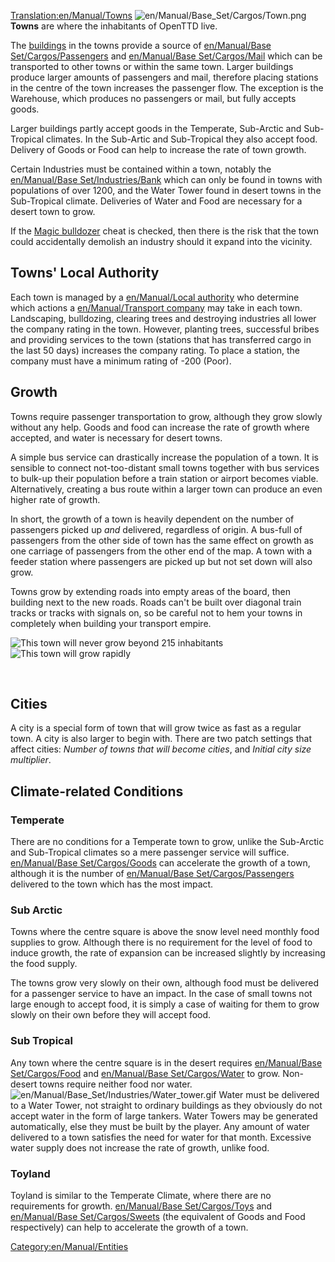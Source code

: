 [[Translation:en/Manual/Towns]]
{{en/Manual/Navigation}}
[[File:en/Manual/Base Set/Cargos/Town.png|left]]
'''Towns''' are where the inhabitants of OpenTTD live. 

The [[en/Archive/Manual/Building|buildings]] in the towns provide a source of [[en/Manual/Base Set/Cargos/Passengers]] and [[en/Manual/Base Set/Cargos/Mail]] which can be transported to other towns or within the same town. Larger buildings produce larger amounts of passengers and mail, therefore placing stations in the centre of the town increases the passenger flow. The exception is the Warehouse, which produces no passengers or mail, but fully accepts goods. 

Larger buildings partly accept goods in the Temperate, Sub-Arctic and Sub-Tropical climates. In the Sub-Artic and Sub-Tropical they also accept food. Delivery of Goods or Food can help to increase the rate of town growth. 

Certain Industries must be contained within a town, notably the [[en/Manual/Base Set/Industries/Bank]] which can only be found in towns with populations of over 1200, and the Water Tower found in desert towns in the Sub-Tropical climate. Deliveries of Water and Food are necessary for a desert town to grow.

If the [[en/Manual/Cheats#magic-bulldozer|Magic bulldozer]] cheat is checked, then there is the risk that the town could accidentally demolish an industry should it expand into the vicinity. 

== Towns' Local Authority ==
Each town is managed by a [[en/Manual/Local authority]] who determine which actions a [[en/Manual/Transport company]] may take in each town. Landscaping, bulldozing, clearing trees and destroying industries all lower the company rating in the town. However, planting trees, successful bribes and providing services to the town (stations that has transferred cargo in the last 50 days) increases the company rating. To place a station, the company must have a minimum rating of -200 (Poor).

==Growth==
Towns require passenger transportation to grow, although they grow slowly without any help. Goods and food can increase the rate of growth where accepted, and water is necessary for desert towns.
 
A simple bus service can drastically increase the population of a town. It is sensible to connect not-too-distant small towns together with bus services to bulk-up their population before a train station or airport becomes viable. Alternatively, creating a bus route within a larger town can produce an even higher rate of growth. 

In short, the growth of a town is heavily dependent on the number of passengers picked up ''and'' delivered, regardless of origin. A bus-full of passengers from the other side of town has the same effect on growth as one carriage of passengers from the other end of the map. A town with a feeder station where passengers are picked up but not set down will also grow.

Towns grow by extending roads into empty areas of the board, then building next to the new roads.  Roads can't be built over diagonal train tracks or tracks with signals on, so be careful not to hem your towns in completely when building your transport empire.

[[File:en/Manual/Town-nogrow.png|frame|left|This town will never grow beyond 215 inhabitants]]
[[File:en/Manual/Town-grow.png|frame|right|This town will grow rapidly]]

<br clear="all" />

==Cities==
A city is a special form of town that will grow twice as fast as a regular town. A city is also larger to begin with. There are two patch settings that affect cities: ''Number of towns that will become cities'', and ''Initial city size multiplier''.

==Climate-related Conditions==
===Temperate===
There are no conditions for a Temperate town to grow, unlike the Sub-Arctic and Sub-Tropical climates so a mere passenger service will suffice. [[en/Manual/Base Set/Cargos/Goods]] can accelerate the growth of a town, although it is the number of [[en/Manual/Base Set/Cargos/Passengers]] delivered to the town which has the most impact.

===Sub Arctic===
Towns where the centre square is above the snow level need monthly food supplies to grow. Although there is no requirement for the level of food to induce growth, the rate of expansion can be increased slightly by increasing the food supply.

The towns grow very slowly on their own, although food must be delivered for a passenger service to have an impact. In the case of small towns not large enough to accept food, it is simply a case of waiting for them to grow slowly on their own before they will accept food.

===Sub Tropical=== 
Any town where the centre square is in the desert requires [[en/Manual/Base Set/Cargos/Food]] and [[en/Manual/Base Set/Cargos/Water]] to grow. Non-desert towns require neither food nor water.
[[File:en/Manual/Base Set/Industries/Water tower.gif|right]]
Water must be delivered to a Water Tower, not straight to ordinary buildings as they obviously do not accept water in the form of large tankers. Water Towers may be generated automatically, else they must be built by the player. Any amount of water delivered to a town satisfies the need for water for that month. Excessive water supply does not increase the rate of growth, unlike food.

===Toyland===
Toyland is similar to the Temperate Climate, where there are no requirements for growth. [[en/Manual/Base Set/Cargos/Toys]] and [[en/Manual/Base Set/Cargos/Sweets]] (the equivalent of Goods and Food respectively) can help to accelerate the growth of a town. 

[[Category:en/Manual/Entities]]